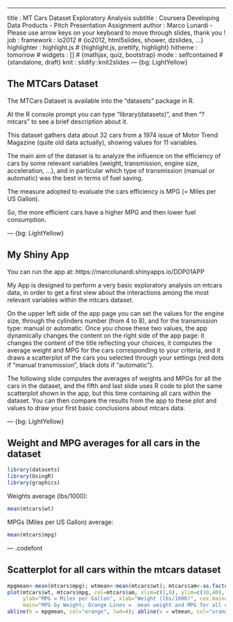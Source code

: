 ---
title       : MT Cars Dataset Exploratory Analysis
subtitle    : Coursera Developing Data Products - Pitch Presentation Assignment
author      : Marco Lunardi  -  Please use arrow keys on your keyboard to move through slides, thank you !
job         : 
framework   : io2012        # {io2012, html5slides, shower, dzslides, ...}
highlighter : highlight.js  # {highlight.js, prettify, highlight}
hitheme     : tomorrow      # 
widgets     : []            # {mathjax, quiz, bootstrap}
mode        : selfcontained # {standalone, draft}
knit        : slidify::knit2slides
--- {bg: LightYellow}

## The MTCars Dataset

The MTCars Dataset is available into the "datasets" package in R.

At the R console prompt you can type "library(datasets)", and then "? mtcars" to see a brief description about it.

This dataset gathers data about 32 cars from a 1974 issue of Motor Trend Magazine (quite old data actually), showing values for 11 variables.

The main aim of the dataset is to analyze the influence on the efficiency of cars by some relevant variables (weight, transmission, engine size, acceleration, ...),
and in particular which type of transmission (manual or automatic) was the best in terms of fuel saving.

The measure adopted to evaluate the cars efficiency is MPG (= Miles per US Gallon).

So, the more efficient cars have a higher MPG and then lower fuel consumption.


--- {bg: LightYellow}

## My Shiny App

You can run the app at: https://marcolunardi.shinyapps.io/DDP01APP

My App is designed to perform a very basic exploratory analysis on mtcars data, in order to get a first view
about the interactions among the most relevant variables within the mtcars dataset.

On the upper left side of the app page you can set the values for the engine size, through the cylinders number (from 4 to 8), and for the transmission type: manual or automatic.
Once you chose these two values, the app dynamically changes the content on the right side of the app page:
it changes the content of the title reflecting your choices, it computes the average weight and MPG for the cars corresponding to your criteria, and it draws a scatterplot of the cars you selected through your settings (red dots if "manual transmission", black dots if "automatic").

The following slide computes the averages of weights and MPGs for all the cars in the dataset, and the fifth and last slide uses R code to plot the same scatterplot shown in the app, but this time containing all cars within the dataset. You can then compare the results from the app to these plot and values to draw your first basic conclusions about mtcars data.

--- {bg: LightYellow}

## Weight and MPG averages for all cars in the dataset

```r
library(datasets)
library(UsingR)
library(graphics)
```

Weights average (lbs/1000):
```r
mean(mtcars$wt)
```

MPGs (Miles per US Gallon) average:
```r
mean(mtcars$mpg)
```

--- .codefont

## Scatterplot for all cars within the mtcars dataset

```r
mpgmean<-mean(mtcars$mpg); wtmean<-mean(mtcars$wt); mtcars$am<-as.factor(mtcars$am)
plot(mtcars$wt, mtcars$mpg, col=mtcars$am, xlim=c(1,6), ylim=c(10,40), 
     ylab="MPG = Miles per Gallon", xlab="Weight (lbs/1000)", cex.main=1,
     main="MPG by Weight; Orange Lines =  mean weight and MPG for all cars", pch=16, cex=2)
abline(h = mpgmean, col="orange", lwd=4); abline(v = wtmean, col="orange", lwd=4)
```
